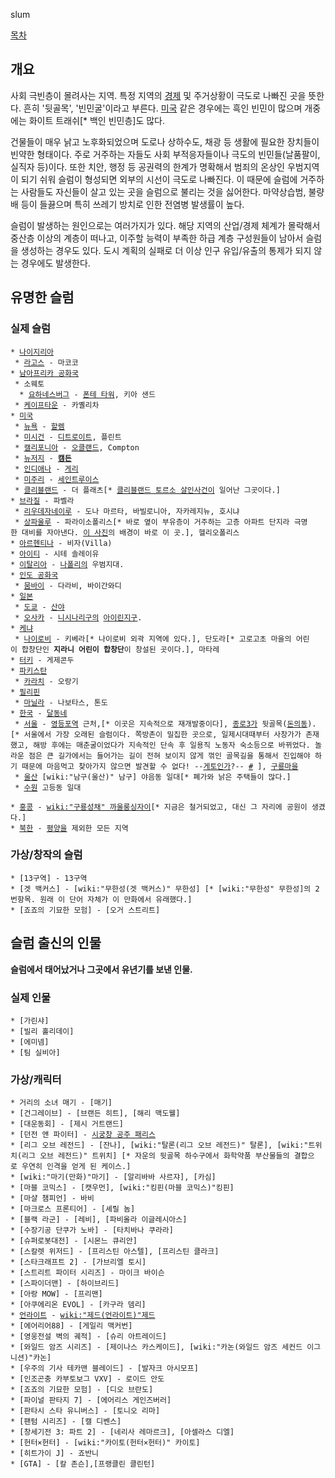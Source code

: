 slum

[[목차]]
== 개요 ==
사회 극빈층이 몰려사는 지역. 특정 지역의 [[경제]] 및 주거상황이 극도로 나빠진 곳을 뜻한다. 흔히 '뒷골목', '빈민굴'이라고 부른다. [[미국]] 같은 경우에는 흑인 빈민이 많으며 개중에는 화이트 트래쉬[* 백인 빈민층]도 많다.

건물들이 매우 낡고 노후화되었으며 도로나 상하수도, 채광 등 생활에 필요한 장치들이 빈약한 형태이다. 주로 거주하는 자들도 사회 부적응자들이나 극도의 빈민들(날품팔이, 실직자 등)이다. 또한 치안, 행정 등 공권력의 한계가 명확해서 범죄의 온상인 우범지역이 되기 쉬워 슬럼이 형성되면 외부의 시선이 극도로 나빠진다. 이 때문에 슬럼에 거주하는 사람들도 자신들이 살고 있는 곳을 슬럼으로 불리는 것을 싫어한다. 마약상습범, 불량배 등이 들끓으며 특히 쓰레기 방치로 인한 전염병 발생률이 높다. 

슬럼이 발생하는 원인으로는 여러가지가 있다. 해당 지역의 산업/경제 체계가 몰락해서 중산층 이상의 계층이 떠나고, 이주할 능력이 부족한 하급 계층 구성원들이 남아서 슬럼을 생성하는 경우도 있다. 도시 계획의 실패로 더 이상 인구 유입/유출의 통제가 되지 않는 경우에도 발생한다.

== 유명한 슬럼 ==
=== 실제 슬럼 ===
 * [[나이지리아]]
  * [[라고스]] - 마코코
 * [[남아프리카 공화국]] 
  * 소웨토
   * [[요하네스버그]] - [[폰테 타워]], 키아 샌드
  * [[케이프타운]] - 카옐리차
 * [[미국]]
  * [[뉴욕]] - [[할렘]]
  * [[미시건]] - [[디트로이트]], 플린트
  * [[캘리포니아]] - [[오클랜드]], Compton
  * [[뉴저지]] - '''[[캠든]]'''
  * [[인디애나]] - [[게리]]
  * [[미주리]] - [[세인트루이스]] 
  * [[클리블랜드]] - 더 플래츠[* [[클리블랜드 토르소 살인사건]]이 일어난 그곳이다.]
 * [[브라질]] - 파벨라
  * [[리우데자네이루]] - 도나 마르타, 바빌로니아, 자카레지뉴, 호시냐
  * [[상파울루]] - 파라이소폴리스[* 바로 옆이 부유층이 거주하는 고층 아파트 단지라 극명한 대비를 자아낸다. [http://mlbpark.donga.com/data/uploadimg/b_bullpen/20070921/120525/222222222222.jpg 이 사진]의 배경이 바로 이 곳.], 헬리오폴리스
 * [[아르헨티나]] - 비자(Villa)
 * [[아이티]] - 시테 솔레이유
 * [[이탈리아]] - [[나폴리]]의 우범지대.
 * [[인도 공화국]]
  * [[뭄바이]] - 다라비, 바이간와디
 * [[일본]] 
  * [[도쿄]] - [[산야]]
  * [[오사카]] - [[니시나리]]구의 [[아이린]]지구.
 * [[케냐]]
  * [[나이로비]] - 키베라[* 나이로비 외곽 지역에 있다.], 단도라[* 고로고초 마을의 어린이 합창단인 '''지라니 어린이 합창단'''이 창설된 곳이다.], 마타레
 * [[터키]] - 게제콘두
 * [[파키스탄]]
  * [[카라치]] - 오랑기
 * [[필리핀]] 
  * [[마닐라]] - 나보타스, 톤도
 * [[한국]] - [[달동네]]
  * [[서울]] - [[영등포역]] 근처,[* 이곳은 지속적으로 재개발중이다], [[종로3가]] 뒷골목([[돈의동]]).[* 서울에서 가장 오래된 슬럼이다. 쪽방촌이 밀집한 곳으로, 일제시대때부터 사창가가 존재했고, 해방 후에는 매춘굴이었다가 지속적인 단속 후 일용직 노동자 숙소등으로 바뀌었다. 놀라운 점은 큰 길가에서는 들어가는 길이 전혀 보이지 않게 꺾인 골목길을 통해서 진입해야 하기 때문에 마음먹고 찾아가지 않으면 발견할 수 없다! --[[게토]]인가?-- [http://navercast.naver.com/contents.nhn?rid=71&contents_id=1495 #] ], [[구룡마을]]
  * [[울산]] [wiki:"남구(울산)" 남구] 야음동 일대[* 폐가와 낡은 주택들이 많다.]
  * [[수원]] 고등동 일대

 * [[홍콩]] - [[wiki:"구룡성채" 까울룽싱자이]][* 지금은 철거되었고, 대신 그 자리에 공원이 생겼다.]
 * [[북한]] - [[평양]]을 제외한 모든 지역
=== 가상/창작의 슬럼 ===
 * [13구역] - 13구역
 * [겟 백커스] - [wiki:"무한성(겟 백커스)" 무한성] [* [wiki:"무한성" 무한성]의 2번항목. 원래 이 단어 자체가 이 만화에서 유래했다.]
 * [죠죠의 기묘한 모험] - [오거 스트리트]
== 슬럼 출신의 인물 ==
'''슬럼에서 태어났거나 그곳에서 유년기를 보낸 인물.'''
=== 실제 인물 ===
 * [가린샤]
 * [빌리 홀리데이]
 * [에미넴]
 * [팀 실비아]
=== 가상/캐릭터 ===
 * 거리의 소녀 매기 - [매기]
 * [건그레이브] - [브랜든 히트], [해리 맥도웰]
 * [대운동회] - [제시 거트랜드]
 * [던전 앤 파이터] - [[시궁창 공주 패리스]]
 * [리그 오브 레전드] - [잔나], [wiki:"탈론(리그 오브 레전드)" 탈론], [wiki:"트위치(리그 오브 레전드)" 트위치] [* 자운의 뒷골목 하수구에서 화학약품 부산물들의 결합으로 우연히 인격을 얻게 된 케이스.]
 * [wiki:"마기(만화)"마기] - [알리바바 사르쟈], [카심]
 * [마블 코믹스] - [캣우먼], [wiki:"킹핀(마블 코믹스)"킹핀]
 * [마샬 챔피언] - 바비
 * [마크로스 프론티어] - [셰릴 놈]
 * [블랙 라군] - [레비], [파비올라 이글레시아스]
 * [수장기공 단쿠가 노바] - [타치바나 쿠라라]
 * [슈퍼로봇대전] - [시몬느 큐리안]
 * [스칼렛 위저드] - [프리스틴 아스텔], [프리스틴 클라크]
 * [스타크래프트 2] - [가브리엘 토시]
 * [스트리트 파이터 시리즈] - 마이크 바이슨
 * [스파이더맨] - [하이브리드]
 * [아랑 MOW] - [프리맨]
 * [아쿠에리온 EVOL] - [카구라 뎀리]
 * [[언라이트]] - [[wiki:"제드(언라이트)"제드]] 
 * [에어리어88] - [게일리 맥커번]
 * [영웅전설 벽의 궤적] - [슈리 아트레이드]
 * [와일드 암즈 시리즈] - [제이나스 카스케이드], [wiki:"카논(와일드 암즈 세컨드 이그니션)"카논]
 * [우주의 기사 테카맨 블레이드] - [발자크 아시모프]
 * [인조곤충 카부토보그 VXV] - 로이드 안도
 * [죠죠의 기묘한 모험] - [디오 브란도]
 * [파이널 판타지 7] - [에어리스 게인즈버러]
 * [판타시 스타 유니버스] - [토니오 리마]
 * [팬텀 시리즈] - [캘 디벤스]
 * [창세기전 3: 파트 2] - [네리사 레마르크], [아셀라스 디엘]
 * [헌터×헌터] - [wiki:"카이토(헌터×헌터)" 카이토]
 * [히트가이 J] - 죠반니
 * [GTA] - [칼 존슨],[프랭클린 클린턴]
